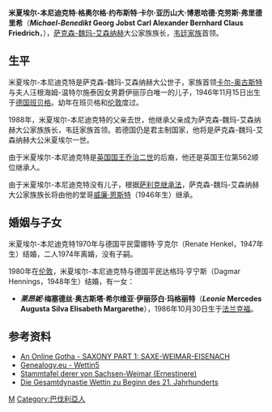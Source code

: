 '''米夏埃尔-本尼迪克特·格奥尔格·约布斯特·卡尔·亚历山大·博恩哈德·克劳斯·弗里德里希'''（'''''Michael-Benedikt'' Georg Jobst Carl Alexander Bernhard Claus Friedrich'''，{{bd|1946年|11月15日|||catIdx=M}}），[[萨克森-魏玛-艾森纳赫|萨克森-魏玛-艾森纳赫]]大公家族族长，[[韦廷王朝|韦廷家族]]首领。

== 生平 ==
米夏埃尔-本尼迪克特是萨克森-魏玛-艾森纳赫大公世子，家族首领[[卡尔-奥古斯特_(萨克森-魏玛-艾森纳赫)|卡尔-奥古斯特]]与夫人汪根海姆-温特尔施泰因女男爵伊丽莎白唯一的儿子，1946年11月15日出生于[[德国|德国]][[班贝格|班贝格]]。幼年在班贝格和[[伦敦|伦敦]]度过。

1988年，米夏埃尔-本尼迪克特的父亲去世，他继承父亲成为萨克森-魏玛-艾森纳赫大公家族族长，韦廷家族首领。若德国仍是君主制国家，他将是萨克森-魏玛-艾森纳赫大公米夏埃尔一世。

由于米夏埃尔-本尼迪克特是[[英国君主列表|英国国王]][[乔治二世_(英国)|乔治二世]]的后裔，他还是英国王位第562顺位继承人。

由于米夏埃尔-本尼迪克特没有儿子，根据[[萨利克继承法|萨利克继承法]]，萨克森-魏玛-艾森纳赫大公家族族长将由他的堂哥[[威廉·恩斯特王子_(萨克森-魏玛-艾森纳赫)|威廉·恩斯特]]（1946年生）继承。

== 婚姻与子女 ==
米夏埃尔-本尼迪克特1970年与德国平民雷娜特·亨克尔（Renate Henkel，1947年生）结婚，二人1974年离婚，没有子嗣。

1980年在[[伦敦|伦敦]]，米夏埃尔-本尼迪克特与德国平民达格玛·亨宁斯（Dagmar Hennings，1948年生）结婚，有一女：
* '''''莱昂妮''·梅塞德丝·奥古斯塔·希尔维亚·伊丽莎白·玛格丽特'''（'''''Leonie'' Mercedes Augusta Silva Elisabeth Margarethe'''），1986年10月30日生于[[法兰克福|法兰克福]]。
== 参考资料 ==
* [https://web.archive.org/web/20081216083748/http://pages.prodigy.net/ptheroff/gotha/saxony.html An Online Gotha - SAXONY PART 1: SAXE-WEIMAR-EISENACH]
* [http://genealogy.euweb.cz/wettin/wettin5.html Genealogy.eu - Wettin5] {{Wayback|url=http://genealogy.euweb.cz/wettin/wettin5.html |date=20210211225110 }}
* [http://www.roskildehistorie.dk/stamtavler/konger/5_Oldenborg/Ernestinere.htm Stammtafel derer von Sachsen-Weimar (Ernestinere)] {{Wayback|url=http://www.roskildehistorie.dk/stamtavler/konger/5_Oldenborg/Ernestinere.htm |date=20170702233447 }}
* [http://www.htwm.de/~dweinhol/Homepagesite/Gesamtdynastie/gesamtdynatie.htm Die Gesamtdynastie Wettin zu Beginn des 21. Jahrhunderts]{{dead link|date=2018年1月 |bot=InternetArchiveBot |fix-attempted=yes }}

{{start box}}
{{s-hou|[[韦廷王朝|韦廷王朝]]|1946年|11月15日||}}
{{s-before|[[卡尔-奥古斯特_(萨克森-魏玛-艾森纳赫)|卡尔-奥古斯特]]}}
{{s-title|[[萨克森-魏玛-艾森纳赫#退位后的大公家族族长|萨克森-魏玛-艾森纳赫大公家族族长]]|1988年至今}}
{{s-after|现任|继承人：[[威廉·恩斯特王子_(萨克森-魏玛-艾森纳赫)|威廉·恩斯特]]}}
{{s-before|[[维德亲王|维德]]的爱扎尔德}}
{{s-title|[[英国王位继承|英国王位继承人]]|第562顺位}}
{{s-after|萨克森-魏玛-艾森纳赫的莱昂妮}}
{{end box}}

[[Category:德国贵族后裔|M]]
[[Category:巴伐利亞人|Category:巴伐利亞人]]